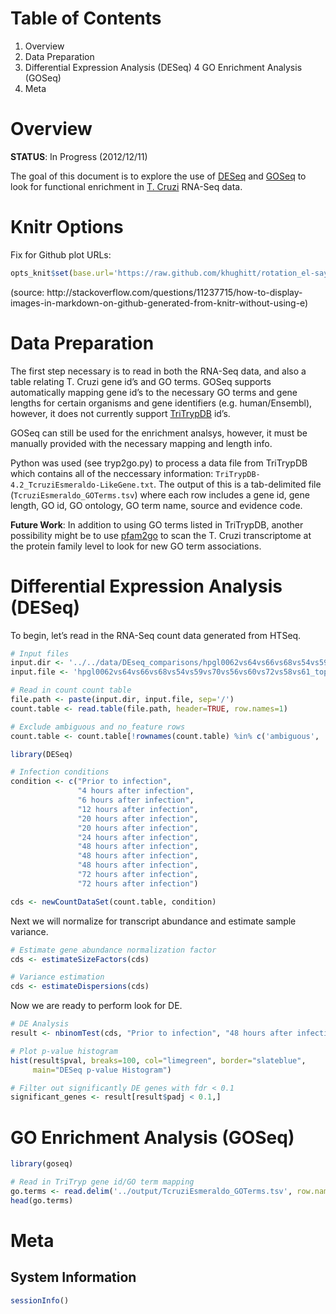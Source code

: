 Table of Contents
=================

1. Overview
2. Data Preparation
3. Differential Expression Analysis (DESeq)
4  GO Enrichment Analysis (GOSeq)
5. Meta

Overview
========

**STATUS**: In Progress (2012/12/11)

The goal of this document is to explore the use of [DESeq](http://www-huber.embl.de/users/anders/DESeq/)
and [GOSeq](http://www.bioconductor.org/packages/release/bioc/html/goseq.html)
to look for functional enrichment in [T. Cruzi](http://en.wikipedia.org/wiki/Trypanosoma_cruzi)
RNA-Seq data.

<!---
```r
opts_chunk$set(fig.path='figure/fig-', cache=TRUE)
```
--->

# Knitr Options
Fix for Github plot URLs:
```r
opts_knit$set(base.url='https://raw.github.com/khughitt/rotation_el-sayed/master/knitr/')
```
(source: http://stackoverflow.com/questions/11237715/how-to-display-images-in-markdown-on-github-generated-from-knitr-without-using-e)

Data Preparation
================

The first step necessary is to read in both the RNA-Seq data, and also a table
relating T. Cruzi gene id's and GO terms. GOSeq supports automatically mapping
gene id's to the necessary GO terms and gene lengths for certain organisms and
gene identifiers (e.g. human/Ensembl), however, it does not currently support
[TriTrypDB](http://tritrypdb.org/tritrypdb/) id's.

GOSeq can still be used for the enrichment analsys, however, it must be manually
provided with the necessary mapping and length info.

Python was used (see tryp2go.py) to process a data file from TriTrypDB which
contains all of the neccessary information: `TriTrypDB-4.2_TcruziEsmeraldo-LikeGene.txt`.
The output of this is a tab-delimited file (`TcruziEsmeraldo_GOTerms.tsv`) where
each row includes a gene id, gene length, GO id, GO ontology, GO term name, source
and evidence code.

**Future Work**: In addition to using GO terms listed in TriTrypDB, another
possibility might be to use [pfam2go](http://www.geneontology.org/external2go/pfam2go)
to scan the T. Cruzi transcriptome at the protein family level to look for new
GO term associations.

Differential Expression Analysis (DESeq)
========================================

To begin, let's read in the RNA-Seq count data generated from HTSeq.

```r

# Input files
input.dir <- '../../data/DEseq_comparisons/hpgl0062vs64vs66vs68vs54vs59vs70vs56vs60vs72vs58vs61_tophatv2.0.3_deseq_esmer_oneloci'
input.file <- 'hpgl0062vs64vs66vs68vs54vs59vs70vs56vs60vs72vs58vs61_tophatv2.0.3_deseq_esmer_oneloci.counttable.sorted'

# Read in count count table
file.path <- paste(input.dir, input.file, sep='/')
count.table <- read.table(file.path, header=TRUE, row.names=1)

# Exclude ambiguous and no_feature rows
count.table <- count.table[!rownames(count.table) %in% c('ambiguous', 'no_feature'),]
```

```r
library(DESeq)
```

```r
# Infection conditions
condition <- c("Prior to infection",
               "4 hours after infection",
               "6 hours after infection",
               "12 hours after infection",
               "20 hours after infection",
               "20 hours after infection",
               "24 hours after infection",
               "48 hours after infection",
               "48 hours after infection",
               "48 hours after infection",
               "72 hours after infection",
               "72 hours after infection")

cds <- newCountDataSet(count.table, condition)
```

Next we will normalize for transcript abundance and estimate sample variance.

```r
# Estimate gene abundance normalization factor
cds <- estimateSizeFactors(cds)

# Variance estimation
cds <- estimateDispersions(cds)
```

Now we are ready to perform look for DE.

```r
# DE Analysis
result <- nbinomTest(cds, "Prior to infection", "48 hours after infection")

# Plot p-value histogram
hist(result$pval, breaks=100, col="limegreen", border="slateblue", 
     main="DESeq p-value Histogram")
```

```r
# Filter out significantly DE genes with fdr < 0.1
significant_genes <- result[result$padj < 0.1,]
```

GO Enrichment Analysis (GOSeq)
==============================
```r
library(goseq)
```

```r
# Read in TriTryp gene id/GO term mapping
go.terms <- read.delim('../output/TcruziEsmeraldo_GOTerms.tsv', row.names=NULL)
head(go.terms)
```

Meta
====

System Information
------------------
```r
sessionInfo()
```

